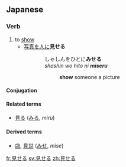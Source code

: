 ==Japanese==
{{ja-kanjitab|見}}

===Verb===
{{ja-verb|kk|type=2|tr=trans|hira=みせる|rom=miseru}}

# to [[show]]
#*[[写真]]を[[人]]に'''見せる'''
#::しゃしんをひとに'''みせる'''
#::''shashin wo hito ni '''miseru'''''
#:::'''show''' someone a picture

====Conjugation====
{{ja-ichi|見せ|みせ|mise}}

====Related terms====
*[[見る]] ([[みる]], ''miru'')

====Derived terms====
*[[店]], [[見世]] ([[みせ]], ''mise'')

[[fr:見せる]]
[[sv:見せる]]
[[zh:見せる]]